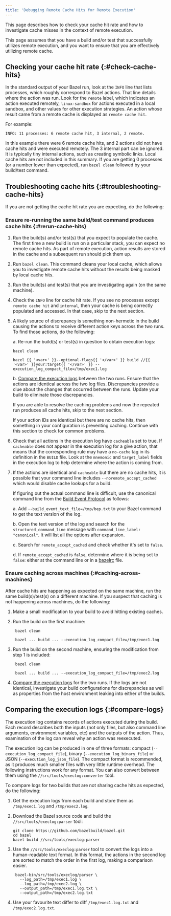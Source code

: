 ```yaml
---
title: 'Debugging Remote Cache Hits for Remote Execution'
---
```


This page describes how to check your cache hit rate and how to investigate
cache misses in the context of remote execution.

This page assumes that you have a build and/or test that successfully
utilizes remote execution, and you want to ensure that you are effectively
utilizing remote cache.

## Checking your cache hit rate {:#check-cache-hits}

In the standard output of your Bazel run, look at the `INFO` line that lists
processes, which roughly correspond to Bazel actions. That line details
where the action was run. Look for the `remote` label, which indicates an action
executed remotely, `linux-sandbox` for actions executed in a local sandbox,
and other values for other execution strategies. An action whose result came
from a remote cache is displayed as `remote cache hit`.

For example:

```none {:.devsite-disable-click-to-copy}
INFO: 11 processes: 6 remote cache hit, 3 internal, 2 remote.
```

In this example there were 6 remote cache hits, and 2 actions did not have
cache hits and were executed remotely. The 3 internal part can be ignored.
It is typically tiny internal actions, such as creating symbolic links. Local
cache hits are not included in this summary. If you are getting 0 processes
(or a number lower than expected), run `bazel clean` followed by your build/test
command.

## Troubleshooting cache hits {:#troubleshooting-cache-hits}

If you are not getting the cache hit rate you are expecting, do the following:

### Ensure re-running the same build/test command produces cache hits {:#rerun-cache-hits}

1. Run the build(s) and/or test(s) that you expect to populate the cache. The
   first time a new build is run on a particular stack, you can expect no remote
   cache hits. As part of remote execution, action results are stored in the
   cache and a subsequent run should pick them up.

2. Run `bazel clean`. This command cleans your local cache, which allows
   you to investigate remote cache hits without the results being masked by
   local cache hits.

3. Run the build(s) and test(s) that you are investigating again (on the same
   machine).

4. Check the `INFO` line for cache hit rate. If you see no processes except
   `remote cache hit` and `internal`, then your cache is being correctly populated and
   accessed. In that case, skip to the next section.

5. A likely source of discrepancy is something non-hermetic in the build causing
   the actions to receive different action keys across the two runs. To find
   those actions, do the following:

   a. Re-run the build(s) or test(s) in question to obtain execution logs:

      ```posix-terminal
      bazel clean

      bazel {{ '<var>' }}--optional-flags{{ '</var>' }} build //{{ '<var>' }}your:target{{ '</var>' }} --execution_log_compact_file=/tmp/exec1.log
      ```

   b. [Compare the execution logs](#compare-logs) between the
      two runs. Ensure that the actions are identical across the two log files.
      Discrepancies provide a clue about the changes that occurred between the
      runs. Update your build to eliminate those discrepancies.

   If you are able to resolve the caching problems and now the repeated run
   produces all cache hits, skip to the next section.

   If your action IDs are identical but there are no cache hits, then something
   in your configuration is preventing caching. Continue with this section to
   check for common problems.

5. Check that all actions in the execution log have `cacheable` set to true. If
   `cacheable` does not appear in the execution log for a give action, that
   means that the corresponding rule may have a `no-cache` tag in its
   definition in the `BUILD` file. Look at the `mnemonic` and `target_label`
   fields in the execution log to help determine where the action is coming
   from.

6. If the actions are identical and `cacheable` but there are no cache hits, it
   is possible that your command line includes `--noremote_accept_cached` which
   would disable cache lookups for a build.

   If figuring out the actual command line is difficult, use the canonical
   command line from the
   [Build Event Protocol](/versions/8.2.0/remote/bep)
   as follows:

   a. Add `--build_event_text_file=/tmp/bep.txt` to your Bazel command to get
    the text version of the log.

   b. Open the text version of the log and search for the
    `structured_command_line` message with `command_line_label: "canonical"`.
    It will list all the options after expansion.

   c. Search for `remote_accept_cached` and check whether it's set to `false`.

   d. If `remote_accept_cached` is `false`, determine where it is being
      set to `false`: either at the command line or in a
      [bazelrc](/versions/8.2.0/run/bazelrc#bazelrc-file-locations) file.

### Ensure caching across machines {:#caching-across-machines}

After cache hits are happening as expected on the same machine, run the
same build(s)/test(s) on a different machine. If you suspect that caching is
not happening across machines, do the following:

1. Make a small modification to your build to avoid hitting existing caches.

2. Run the build on the first machine:

   ```posix-terminal
    bazel clean

    bazel ... build ... --execution_log_compact_file=/tmp/exec1.log
   ```

3. Run the build on the second machine, ensuring the modification from step 1
   is included:

   ```posix-terminal
    bazel clean

    bazel ... build ... --execution_log_compact_file=/tmp/exec2.log
   ```

4. [Compare the execution logs](#compare-logs-the-execution-logs) for the two
    runs. If the logs are not identical, investigate your build configurations
    for discrepancies as well as properties from the host environment leaking
    into either of the builds.

## Comparing the execution logs {:#compare-logs}

The execution log contains records of actions executed during the build.
Each record describes both the inputs (not only files, but also command line
arguments, environment variables, etc) and the outputs of the action. Thus,
examination of the log can reveal why an action was reexecuted.

The execution log can be produced in one of three formats:
compact (`--execution_log_compact_file`),
binary (`--execution_log_binary_file`) or JSON (`--execution_log_json_file`).
The compact format is recommended, as it produces much smaller files with very
little runtime overhead. The following instructions work for any format. You
can also convert between them using the `//src/tools/execlog:converter` tool.

To compare logs for two builds that are not sharing cache hits as expected,
do the following:

1. Get the execution logs from each build and store them as `/tmp/exec1.log` and
   `/tmp/exec2.log`.

2. Download the Bazel source code and build the `//src/tools/execlog:parser`
   tool:

       git clone https://github.com/bazelbuild/bazel.git
       cd bazel
       bazel build //src/tools/execlog:parser

3. Use the `//src/tools/execlog:parser` tool to convert the logs into a
   human-readable text format. In this format, the actions in the second log are
   sorted to match the order in the first log, making a comparison easier.

        bazel-bin/src/tools/execlog/parser \
          --log_path=/tmp/exec1.log \
          --log_path=/tmp/exec2.log \
          --output_path=/tmp/exec1.log.txt \
          --output_path=/tmp/exec2.log.txt

4. Use your favourite text differ to diff `/tmp/exec1.log.txt` and
   `/tmp/exec2.log.txt`.
